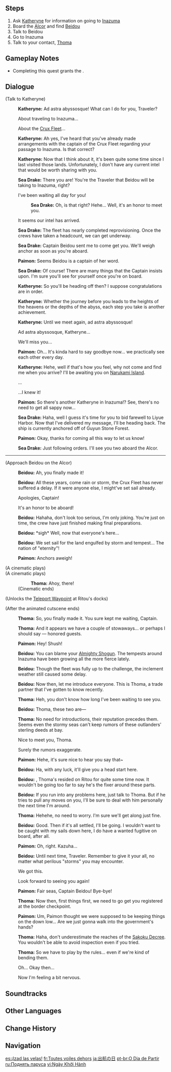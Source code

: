 {{Quest Infobox
|id            = 02011
|image         = Archon Quest C2A1 Setting Sail.png
|type          = Archon
|chapter       = II
|actNum        = I
|act           = The Immovable God and the Eternal Euthymia
|part          = 1
|requirement   = Adventure Rank 30<br>Complete ''[[Autumn Winds, Scarlet Leaves]]''
|startLocation = [[Liyue Harbor]], [[Liyue]]
|region        = Liyue
|area          = Sea of Clouds
|subarea       = Liyue Harbor
|prev          = Follow the Wind
|next          = Confessions of an Outlander
|rewards       = Adventure EXP*650;Mora*31,125;Hero's Wit*3;Mystic Enhancement Ore*6
|characters    = Beidou; Katheryne (Liyue); Kaedehara Kazuha<!-- Cutscene -->; Paimon; Sea Drake; Thoma; Traveler
|voiced        = yes
}}
{{TeyvatQuest|2|1|1}}

==Steps==
# Ask [[Katheryne]] for information on going to [[Inazuma]]
# Board the [[Alcor]] and find [[Beidou]]
# Talk to Beidou
# Go to Inazuma
# Talk to your contact, [[Thoma]]

==Gameplay Notes==
* Completing this quest grants the {{Achievement|Through the Storm}}.

==Dialogue==
{{Quest Description|It has been a while since you struck an agreement with Beidou to go to Inazuma together. You decide to check on how things are progressing...}}
{{Dialogue Start}}
;(Talk to Katheryne)
:{{A|vo dqaq001 1 katheryne 01.ogg}} '''Katheryne:''' Ad astra abyssosque! What can I do for you, Traveler?
:{{DIcon}} About traveling to Inazuma...
:{{DIcon}} About the [[Crux Fleet]]...
:{{A|vo dqaq001 1 katheryne 02.ogg}} '''Katheryne:''' Ah yes, I've heard that you've already made arrangements with the captain of the Crux Fleet regarding your passage to Inazuma. Is that correct?
:{{A|vo dqaq001 1 katheryne 03.ogg}} '''Katheryne:''' Now that I think about it, it's been quite some time since I last visited those lands. Unfortunately, I don't have any current intel that would be worth sharing with you.
:{{Color|menu|A person dressed as a sailor walks towards you...}}
:{{A|vo dqaq001 1 seadrake 01.ogg}} '''Sea Drake:''' There you are! You're the Traveler that Beidou will be taking to Inazuma, right?
:{{DIcon}} I've been waiting all day for you!
::{{A|vo dqaq001 1 seadrake 02a.ogg}} '''Sea Drake:''' Oh, is that right? Hehe... Well, it's an honor to meet you.
:{{DIcon}} It seems our intel has arrived.
:{{A|vo dqaq001 1 seadrake 03.ogg}} '''Sea Drake:''' The fleet has nearly completed reprovisioning. Once the crews have taken a headcount, we can get underway.
:{{A|vo dqaq001 1 seadrake 04.ogg}} '''Sea Drake:''' Captain Beidou sent me to come get you. We'll weigh anchor as soon as you're aboard.
:{{A|vo dqaq001 1 paimon 01.ogg}} '''Paimon:''' Seems Beidou is a captain of her word.
:{{A|vo dqaq001 1 seadrake 05.ogg}} '''Sea Drake:''' Of course! There are many things that the Captain insists upon. I'm sure you'll see for yourself once you're on board.
:{{A|vo dqaq001 1 katheryne 04.ogg}} '''Katheryne:''' So you'll be heading off then? I suppose congratulations are in order.
:{{A|vo dqaq001 1 katheryne 05.ogg}} '''Katheryne:''' Whether the journey before you leads to the heights of the heavens or the depths of the abyss, each step you take is another achievement.
:{{A|vo dqaq001 1 katheryne 06.ogg}} '''Katheryne:''' Until we meet again, ad astra abyssosque!
:{{DIcon}} Ad astra abyssosque, Katheryne...
:{{DIcon}} We'll miss you...
:{{A|vo dqaq001 1 paimon 02.ogg}} '''Paimon:''' Oh... It's kinda hard to say goodbye now... we practically see each other every day.
:{{A|vo dqaq001 1 katheryne 07.ogg}} '''Katheryne:''' Hehe, well if that's how you feel, why not come and find me when you arrive? I'll be awaiting you on [[Narukami Island]].
:{{DIcon}} ...
:{{DIcon}} ...I knew it!
:{{A|vo dqaq001 1 paimon 03.ogg}} '''Paimon:''' So there's another Katheryne in Inazuma!? See, there's no need to get all sappy now...
:{{A|vo dqaq001 1 seadrake 06.ogg}} '''Sea Drake:''' Haha, well I guess it's time for you to bid farewell to Liyue Harbor. Now that I've delivered my message, I'll be heading back. The ship is currently anchored off of Guyun Stone Forest.
:{{A|vo dqaq001 1 paimon 04.ogg}} '''Paimon:''' Okay, thanks for coming all this way to let us know!
:{{A|vo dqaq001 1 seadrake 07.ogg}} '''Sea Drake:''' Just following orders. I'll see you two aboard the Alcor.
----
;(Approach Beidou on the Alcor)
:{{A|vo dqaq001 2 beidou 01.ogg}} '''Beidou:''' Ah, you finally made it!
:{{A|vo dqaq001 2 beidou 02.ogg}} '''Beidou:''' All these years, come rain or storm, the Crux Fleet has never suffered a delay. If it were anyone else, I might've set sail already.
:{{DIcon}} Apologies, Captain!
:{{DIcon}} It's an honor to be aboard!
:{{A|vo dqaq001 2 beidou 03.ogg}} '''Beidou:''' Hahaha, don't look too serious, I'm only joking. You're just on time, the crew have just finished making final preparations.
:{{A|vo dqaq001 2 beidou 04.ogg}} '''Beidou:''' *sigh* Well, now that everyone's here...
:{{A|vo dqaq001 2 beidou 05.ogg}} '''Beidou:''' We set sail for the land engulfed by storm and tempest... The nation of "eternity"!
:{{A|vo dqaq001 2 paimon 01.ogg}} '''Paimon:''' Anchors aweigh!
;(A cinematic plays)
:{{Cutscene Description|As you make ready to ship out, the crew members of the Alcor hurry back and forth, making their final preparations, Kazuha among them. Once all is ready, Beidou gives the order, and the Alcor sets sail at last. To Inazuma!}}
:{{Black Screen|After braving the raging thunderstorm, The Alcor finally comes into port...}}
;(A cinematic plays)
:{{Cutscene Description|Breaking through the storms in the seas surrounding Inazuma, the Alcor<!--the capitalization inconsistency exists in-game--> finally reaches port. A series of lovely islands lie before you as you descend the gangplank, and immediately, you are met by a young man who seems to have been awaiting you for a long time.}}
::'''Thoma:''' Ahoy, there!
:;(Cinematic ends)

;(Unlocks the [[Teleport Waypoint]] at Ritou's docks)

;(After the animated cutscene ends)
:{{A|vo dqaq001 3 thoma 01.ogg}} '''Thoma:''' So, you finally made it. You sure kept me waiting, Captain.
:{{A|vo dqaq001 3 thoma 02.ogg}} '''Thoma:''' And it appears we have a couple of stowaways... or perhaps I should say &mdash; honored guests.
:{{A|vo dqaq001 3 paimon 01.ogg}} '''Paimon:''' Hey! Shush!
:{{A|vo dqaq001 3 beidou 01.ogg}} '''Beidou:''' You can blame your [[Almighty Shogun]]. The tempests around Inazuma have been growing all the more fierce lately.
:{{A|vo dqaq001 3 beidou 02.ogg}} '''Beidou:''' Though the fleet was fully up to the challenge, the inclement weather still caused some delay.
:{{A|vo dqaq001 3 beidou 03.ogg}} '''Beidou:''' Now then, let me introduce everyone. This is Thoma, a trade partner that I've gotten to know recently.
:{{A|vo dqaq001 3 thoma 03.ogg}} '''Thoma:''' Heh, you don't know how long I've been waiting to see you.
:{{A|vo dqaq001 3 beidou 04.ogg}} '''Beidou:''' Thoma, these two are&mdash;
:{{A|vo dqaq001 3 thoma 04.ogg}} '''Thoma:''' No need for introductions, their reputation precedes them. Seems even the stormy seas can't keep rumors of these outlanders' sterling deeds at bay.
:{{DIcon}} Nice to meet you, Thoma.
:{{DIcon}} Surely the rumors exaggerate.
:{{A|vo dqaq001 3 paimon 02.ogg}} '''Paimon:''' Hehe, it's sure nice to hear you say that~
:{{A|vo dqaq001 3 beidou 05.ogg}} '''Beidou:''' Ha, with any luck, it'll give you a head start here.
:{{A|vo dqaq001 3 beidou 06.ogg}} '''Beidou:''' {{Traveler}}, Thoma's resided on Ritou for quite some time now. It wouldn't be going too far to say he's the fixer around these parts.
:{{A|vo dqaq001 3 beidou 07.ogg}} '''Beidou:''' If you run into any problems here, just talk to Thoma. But if he tries to pull any moves on you, I'll be sure to deal with him personally the next time I'm around.
:{{A|vo dqaq001 3 thoma 05.ogg}} '''Thoma:''' Hehehe, no need to worry. I'm sure we'll get along just fine.
:{{A|vo dqaq001 3 beidou 08.ogg}} '''Beidou:''' Good. Then if it's all settled, I'll be going. I wouldn't want to be caught with my sails down here, I do have a wanted fugitive on board, after all.
:{{A|vo dqaq001 3 paimon 03.ogg}} '''Paimon:''' Oh, right. Kazuha...
:{{A|vo dqaq001 3 beidou 09.ogg}} '''Beidou:''' Until next time, Traveler. Remember to give it your all, no matter what perilous "storms" you may encounter.
:{{DIcon}} We got this.
:{{DIcon}} Look forward to seeing you again!
:{{A|vo dqaq001 3 paimon 04.ogg}} '''Paimon:''' Fair seas, Captain Beidou! Bye-bye!
:{{Color|menu|Beidou departs...}}
:{{A|vo dqaq001 3 thoma 06.ogg}} '''Thoma:''' Now then, first things first, we need to go get you registered at the border checkpoint.
:{{A|vo dqaq001 3 paimon 05.ogg}} '''Paimon:''' Um, Paimon thought we were supposed to be keeping things on the down low... Are we just gonna walk into the government's hands?
:{{A|vo dqaq001 3 thoma 07.ogg}} '''Thoma:''' Haha, don't underestimate the reaches of the [[Sakoku Decree]]. You wouldn't be able to avoid inspection even if you tried.
:{{A|vo dqaq001 3 thoma 08.ogg}} '''Thoma:''' So we have to play by the rules... even if we're kind of bending them.
:{{DIcon}} Oh... Okay then...
:{{DIcon}} Now I'm feeling a bit nervous.
{{Dialogue End}}

==Soundtracks==
{{Soundtracks by Category Table|type=quest}}

==Other Languages==
{{Other Languages
|en      = Setting Sail
|zhs     = 起航之日
|zhs_rm  = Qǐháng zhī Rì
|zht     = 起航之日
|zht_rm  = Qǐháng zhī Rì
|zh_tl   = Day to Set Sail
|ja      = 出航の日
|ja_rm   = Shukkou no Hi
|ja_tl   = Day of Setting Sail
|ko      = 출항의 날
|ko_rm   = Chulhang-ui Nal
|ko_tl   = Day of Setting Sail
|es      = ¡Izad las velas!
|es_tl   = Hoist the Sails!
|fr      = Toutes voiles dehors
|fr_tl   = All Sails Out
|ru      = Поднять паруса
|ru_tl   = Setting Sail
|th      = วันแห่งการออกเรือ
|th_rm   = 
|th_tl   = Day of Sailing Out
|vi      = Ngày {{tt|Khởi Hành|起行}}
|vi_tl   = Day of Setting Sail
|de      = Segel setzen
|de_tl   = Setting Sail
|id      = Berlayar
|id_tl   = Sailing
|pt      = O Dia de Partir
|pt_tl   = The Day to Depart
|tr      = Yelken Açmak
|tr_tl   = Setting Sail
|it      = Si salpa
|it_tl   = Set Sail
}}

==Change History==
{{Change History|2.0}}

==Navigation==
{{Archon Quest Navbox|Chapter II}}

[[es:¡Izad las velas!]]
[[fr:Toutes voiles dehors]]
[[ja:出航の日]]
[[pt-br:O Dia de Partir]]
[[ru:Поднять паруса]]
[[vi:Ngày Khởi Hành]]